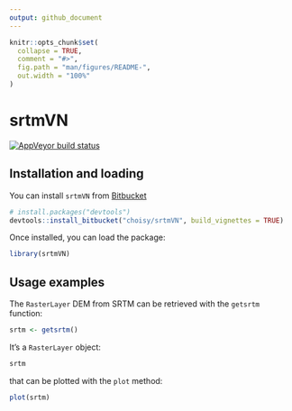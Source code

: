 ```yaml
---
output: github_document
---
```


<!-- README.md is generated from README.Rmd. Please edit that file -->

```r
knitr::opts_chunk$set(
  collapse = TRUE,
  comment = "#>",
  fig.path = "man/figures/README-",
  out.width = "100%"
)
```
# srtmVN

<!-- badges: start -->
[![AppVeyor build status](https://ci.appveyor.com/api/projects/status/github/epix-project/srtmVN?branch=master&svg=true)](https://ci.appveyor.com/project/epix-project/srtmVN)
<!-- badges: end -->

## Installation and loading

You can install `srtmVN` from [Bitbucket](https://bitbucket.org/choisy/srtmVN)

```r
# install.packages("devtools")
devtools::install_bitbucket("choisy/srtmVN", build_vignettes = TRUE)
```

Once installed, you can load the package:

```r
library(srtmVN)
```

## Usage examples

The `RasterLayer` DEM from SRTM can be retrieved with the `getsrtm` function:

```r
srtm <- getsrtm()
```

It's a `RasterLayer` object:

```r
srtm
```

that can be plotted with the `plot` method:

```r
plot(srtm)
```

